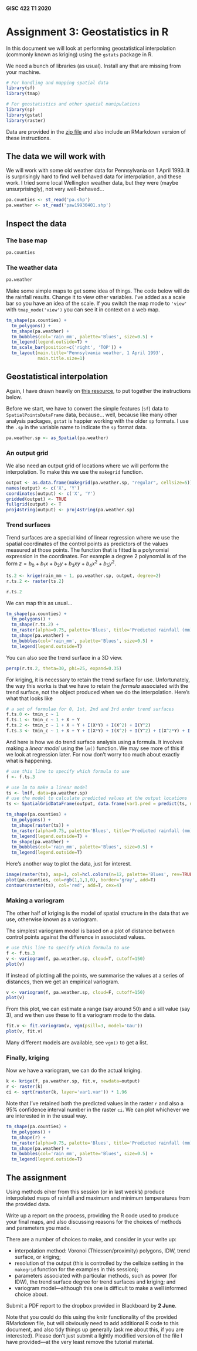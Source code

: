 #### GISC 422 T1 2020
# Assignment 3: Geostatistics in R
In this document we will look at performing geostatistical interpolation (commonly known as kriging) using the `gstats` package in R.

We need a bunch of libraries (as usual). Install any that are missing from your machine.
```r
# For handling and mapping spatial data
library(sf)
library(tmap)

# For geostatistics and other spatial manipulations
library(sp)
library(gstat)
library(raster)
```
Data are provided in the [zip file](geostatistics.zip) and also include an RMarkdown version of these instructions.

## The data we will work with
We will work with some old weather data for Pennsylvania on 1 April 1993. It is surprisingly hard to find well behaved data for interpolation, and these work. I tried some local Wellington weather data, but they were (maybe unsurprisingly), not very well-behaved...
```r
pa.counties <- st_read('pa.shp')
pa.weather <- st_read('paw19930401.shp')
```

## Inspect the data
### The base map
```r
pa.counties
```
### The weather data
```r
pa.weather
```

Make some simple maps to get some idea of things. The code below will do the rainfall results. Change it to view other variables. I've added as a scale bar so you have an idea of the scale. If you switch the map mode to `'view'` with `tmap_mode('view')` you can see it in context on a web map.
```r
tm_shape(pa.counties) +
  tm_polygons() +
  tm_shape(pa.weather) +
  tm_bubbles(col='rain_mm', palette='Blues', size=0.5) +
  tm_legend(legend.outside=T) +
  tm_scale_bar(position=c('right', 'TOP')) +
  tm_layout(main.title='Pennsylvania weather, 1 April 1993', 
            main.title.size=1)
```

## Geostatistical interpolation
Again, I have drawn heavily on [this resource](https://mgimond.github.io/Spatial/interpolation-in-r.html), to put together the instructions below.

Before we start, we have to convert the simple features (`sf`) data to `SpatialPointsDataFrame` data, because... well, because like many other analysis packages, `gstat` is happier working with the older `sp` formats. I use the `.sp` in the variable name to indicate the `sp` format data.
```r
pa.weather.sp <- as_Spatial(pa.weather)
```

### An output grid
We also need an output grid of locations where we will perform the interpolation. To make this we use the `makegrid` function.
```r
output <- as.data.frame(makegrid(pa.weather.sp, "regular", cellsize=5))
names(output) <- c('X', 'Y')
coordinates(output) <- c('X', 'Y')
gridded(output) <- TRUE
fullgrid(output) <- T
proj4string(output) <- proj4string(pa.weather.sp)
```

### Trend surfaces
Trend surfaces are a special kind of linear regression where we use the spatial coordinates of the control points as predictors of the values measured at those points. The function that is fitted is a polynomial expression in the coordinates. For example a degree 2 polynomial is of the form $z=b_0 + b_1x + b_2y + b_3xy + b_4x^2 + b_5y^2$.

```r
ts.2 <- krige(rain_mm ~ 1, pa.weather.sp, output, degree=2)
r.ts.2 <- raster(ts.2)

r.ts.2
```

We can map this as usual...
```r
tm_shape(pa.counties) +
  tm_polygons() +
  tm_shape(r.ts.2) +
  tm_raster(alpha=0.75, palette='Blues', title='Predicted rainfall (mm)') +
  tm_shape(pa.weather) +
  tm_bubbles(col='rain_mm', palette='Blues', size=0.5) +
  tm_legend(legend.outside=T)
```

You can also see the trend surface in a 3D view.
```r
persp(r.ts.2, theta=30, phi=25, expand=0.35)
```

For kriging, it is necessary to retain the trend surface for use. Unfortunately, the way this works is that we have to retain the *formula* associated with the trend surface, not the object produced when we do the interpolation. Here's what that looks like

```r
# a set of formulae for 0, 1st, 2nd and 3rd order trend surfaces
f.ts.0 <- tmin_c ~ 1
f.ts.1 <- tmin_c ~ 1 + X + Y
f.ts.2 <- tmin_c ~ 1 + X + Y + I(X*Y) + I(X^2) + I(Y^2)
f.ts.3 <- tmin_c ~ 1 + X + Y + I(X*Y) + I(X^2) + I(Y^2) + I(X^2*Y) + I(X*Y^2) + I(X^3) + I(Y^3)
```

And here is how we do trend surface analysis using a formula. It involves making a *linear model* using the `lm()` function. We may see more of this if we look at regression later. For now don't worry too much about exactly what is happening.
```r
# use this line to specify which formula to use
f <- f.ts.3

# use lm to make a linear model
ts <- lm(f, data=pa.weather.sp)
# use the model to calculate predicted values at the output locations
ts <- SpatialGridDataFrame(output, data.frame(var1.pred = predict(ts, newdata=output)))

tm_shape(pa.counties) +
  tm_polygons() +
  tm_shape(raster(ts)) +
  tm_raster(alpha=0.75, palette='Blues', title='Predicted rainfall (mm)') +
  tm_legend(legend.outside=T) +
  tm_shape(pa.weather) +
  tm_bubbles(col='rain_mm', palette='Blues', size=0.5) +
  tm_legend(legend.outside=T)
```

Here's another way to plot the data, just for interest.
```r
image(raster(ts), asp=1, col=hcl.colors(n=12, palette='Blues', rev=TRUE))
plot(pa.counties, col=rgb(1,1,1,0), border='gray', add=T)
contour(raster(ts), col='red', add=T, cex=4)
```

### Making a variogram
The other half of kriging is the model of spatial structure in the data that we use, otherwise known as a variogram.

The simplest variogram model is based on a plot of distance between control points against the difference in associated values.
```r
# use this line to specify which formula to use
f <- f.ts.3
v <- variogram(f, pa.weather.sp, cloud=T, cutoff=150)
plot(v)
```

If instead of plotting all the points, we summarise the values at a series of distances, then we get an empirical variogram.
```r
v <- variogram(f, pa.weather.sp, cloud=F, cutoff=150)
plot(v)
```

From this plot, we can estimate a range (say around 50) and a sill value (say 3), and we then use these to fit a variogram mode to the data.
```r
fit.v <- fit.variogram(v, vgm(psill=3, model='Gau'))
plot(v, fit.v)
```

Many different models are available, see `vgm()` to get a list.

### Finally, kriging
Now we have a variogram, we can do the actual kriging.
```r
k <- krige(f, pa.weather.sp, fit.v, newdata=output)
r <- raster(k)
ci <- sqrt(raster(k, layer='var1.var')) * 1.96
```

Note that I've retained both the predicted values in the raster `r` and also a 95% confidence interval number in the raster `ci`.  We can plot whichever we are interested in in the usual way.
```r
tm_shape(pa.counties) +
  tm_polygons() +
  tm_shape(r) +
  tm_raster(alpha=0.75, palette='Blues', title='Predicted rainfall (mm)') +
  tm_shape(pa.weather) +
  tm_bubbles(col='rain_mm', palette='Blues', size=0.5) +
  tm_legend(legend.outside=T)
```

## The assignment
Using methods eiher from this session (or in last week's) produce interpolated maps of rainfall and maximum and minimum temperatures from the provided data.

Write up a report on the process, providing the R code used to produce your final maps, and also discussing reasons for the choices of methods and parameters you made.

There are a number of choices to make, and consider in your write up:

+ interpolation method: Voronoi (Thiessen/proximity) polygons, IDW, trend surface, or kriging;
+ resolution of the output (this is controlled by the cellsize setting in the `makegrid` function for the examples in this session);
+ parameters associated with particular methods, such as power (for IDW), the trend surface degree for trend surfaces and kriging; and
+ variogram model&mdash;although this one is difficult to make a well informed choice about.

Submit a PDF report to the dropbox provided in Blackboard by **2 June**.

Note that you could do this using the knitr functionality of the provided RMarkdown file, but will obviously need to add additional R code to this document, and also tidy things up generally (ask me about this, if you are interested). Please don't just submit a lightly modified version of the file I have provided&mdash;at the very least remove the tutorial material.
